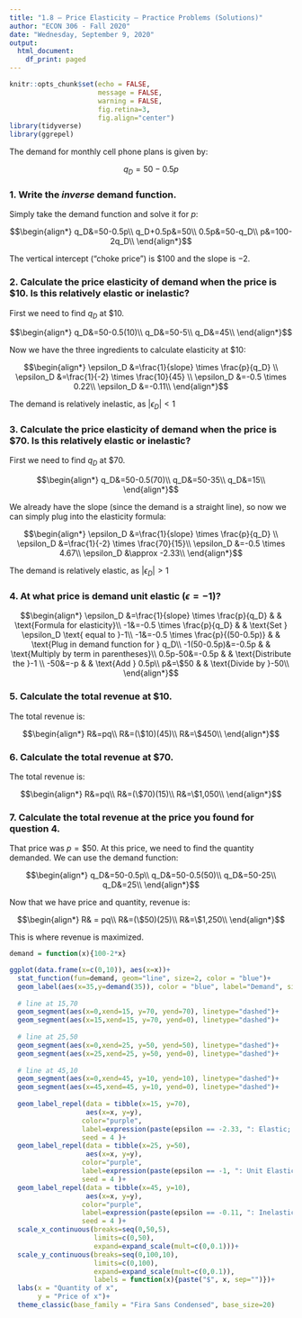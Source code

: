 ```yaml
---
title: "1.8 — Price Elasticity — Practice Problems (Solutions)"
author: "ECON 306 - Fall 2020"
date: "Wednesday, September 9, 2020"
output:
  html_document:
    df_print: paged
---
```


```r
knitr::opts_chunk$set(echo = FALSE,
                      message = FALSE,
                      warning = FALSE,
                      fig.retina=3,
                      fig.align="center")
library(tidyverse)
library(ggrepel)
```

The demand for monthly cell phone plans is given by:

$$q_D =  50-0.5p$$

### 1. Write the *inverse* demand function.

Simply take the demand function and solve it for $p$:

$$\begin{align*}
	q_D&=50-0.5p\\
	q_D+0.5p&=50\\
	0.5p&=50-q_D\\
	p&=100-2q_D\\
\end{align*}$$

The vertical intercept (“choke price”) is \$100 and the slope is $-2$.

### 2. Calculate the price elasticity of demand when the price is $10. Is this relatively elastic or inelastic?

First we need to find $q_D$ at \$10. 

$$\begin{align*}
	q_D&=50-0.5(10)\\
	q_D&=50-5\\
	q_D&=45\\
\end{align*}$$

Now we have the three ingredients to calculate elasticity at \$10:
	 
$$\begin{align*}
	\epsilon_D &=\frac{1}{slope} \times \frac{p}{q_D}	\\
	\epsilon_D &=\frac{1}{-2} \times \frac{10}{45}	\\
	\epsilon_D &=-0.5 \times 0.22\\
	\epsilon_D &=-0.11\\
\end{align*}$$

The demand is relatively inelastic, as $|\epsilon_D|<1$ 

### 3. Calculate the price elasticity of demand when the price is $70. Is this relatively elastic or inelastic?

First we need to find $q_D$ at \$70. 

$$\begin{align*}
	q_D&=50-0.5(70)\\
	q_D&=50-35\\
	q_D&=15\\
	\end{align*}$$

We already have the slope (since the demand is a straight line), so now we can simply plug into the elasticity formula:

$$\begin{align*}
	\epsilon_D &=\frac{1}{slope} \times \frac{p}{q_D}	\\
	\epsilon_D &=\frac{1}{-2} \times \frac{70}{15}\\
	\epsilon_D &=-0.5 \times 4.67\\
	\epsilon_D &\approx -2.33\\
\end{align*}$$

The demand is relatively elastic, as $|\epsilon_D|>1$

### 4. At what price is demand unit elastic $(\epsilon=-1)$?

$$\begin{align*}
		\epsilon_D &=\frac{1}{slope} \times \frac{p}{q_D} & & \text{Formula for elasticity}\\
			-1&=-0.5 \times \frac{p}{q_D} & & \text{Set } \epsilon_D \text{ equal to }-1\\
			-1&=-0.5 \times \frac{p}{(50-0.5p)} & & \text{Plug in demand function for } q_D\\
			-1(50-0.5p)&=-0.5p & & \text{Multiply by term in parentheses}\\
		0.5p-50&=-0.5p & & \text{Distribute the }-1 \\
		-50&=-p & & \text{Add } 0.5p\\
		p&=\$50 & & \text{Divide by }-50\\
\end{align*}$$

### 5. Calculate the total revenue at $10.

The total revenue is:

$$\begin{align*}
R&=pq\\
R&=(\$10)(45)\\
R&=\$450\\
\end{align*}$$

### 6. Calculate the total revenue at $70.

The total revenue is:

$$\begin{align*}
R&=pq\\
R&=(\$70)(15)\\
R&=\$1,050\\
\end{align*}$$

### 7. Calculate the total revenue at the price you found for question 4.

That price was $p=\$50$. At this price, we need to find the quantity demanded. We can use the demand function: 

$$\begin{align*}
	q_D&=50-0.5p\\
	q_D&=50-0.5(50)\\
	q_D&=50-25\\
	q_D&=25\\	
	\end{align*}$$

Now that we have price and quantity, revenue is:

$$\begin{align*}
	R& = pq\\
	R&=(\$50)(25)\\	
	R&=\$1,250\\
	\end{align*}$$

This is where revenue is maximized.

```r
demand = function(x){100-2*x}

ggplot(data.frame(x=c(0,10)), aes(x=x))+
  stat_function(fun=demand, geom="line", size=2, color = "blue")+
  geom_label(aes(x=35,y=demand(35)), color = "blue", label="Demand", size = 5)+
  
  # line at 15,70
  geom_segment(aes(x=0,xend=15, y=70, yend=70), linetype="dashed")+
  geom_segment(aes(x=15,xend=15, y=70, yend=0), linetype="dashed")+
  
  # line at 25,50
  geom_segment(aes(x=0,xend=25, y=50, yend=50), linetype="dashed")+
  geom_segment(aes(x=25,xend=25, y=50, yend=0), linetype="dashed")+
  
  # line at 45,10
  geom_segment(aes(x=0,xend=45, y=10, yend=10), linetype="dashed")+
  geom_segment(aes(x=45,xend=45, y=10, yend=0), linetype="dashed")+
  
  geom_label_repel(data = tibble(x=15, y=70),
                   aes(x=x, y=y),
                  color="purple",
                  label=expression(paste(epsilon == -2.33, ": Elastic; R = $1,050")),
                  seed = 4 )+
  geom_label_repel(data = tibble(x=25, y=50),
                   aes(x=x, y=y),
                  color="purple",
                  label=expression(paste(epsilon == -1, ": Unit Elastic; R = $1,250")),
                  seed = 4 )+
  geom_label_repel(data = tibble(x=45, y=10),
                   aes(x=x, y=y),
                  color="purple",
                  label=expression(paste(epsilon == -0.11, ": Inelastic; R = $450")),
                  seed = 4 )+
  scale_x_continuous(breaks=seq(0,50,5),
                     limits=c(0,50),
                     expand=expand_scale(mult=c(0,0.1)))+
  scale_y_continuous(breaks=seq(0,100,10),
                     limits=c(0,100),
                     expand=expand_scale(mult=c(0,0.1)),
                     labels = function(x){paste("$", x, sep="")})+
  labs(x = "Quantity of x",
       y = "Price of x")+
  theme_classic(base_family = "Fira Sans Condensed", base_size=20)
```